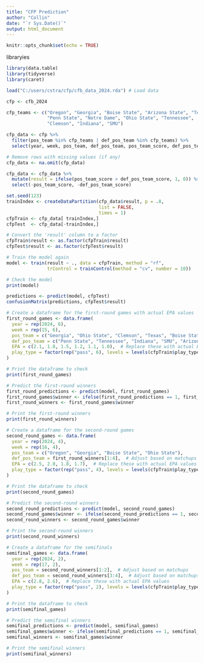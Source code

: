 ---
title: "CFP Prediction"
author: "Collin"
date: "`r Sys.Date()`"
output: html_document
---

```{r setup, include=FALSE}
knitr::opts_chunk$set(echo = TRUE)
```

libraryies 
```{r}
library(data.table)
library(tidyverse)
library(caret)

```



```{r}
load("C:/users/cstra/cfp/cfb_data_2024.rda") # Load data

cfp <- cfb_2024
```




```{r}
cfp_teams <- c("Oregon", "Georgia", "Boise State", "Arizona State", "Texas", 
               "Penn State", "Notre Dame", "Ohio State", "Tennessee", 
               "Clemson", "Indiana", "SMU")

cfp_data <- cfp %>% 
  filter(pos_team %in% cfp_teams | def_pos_team %in% cfp_teams) %>%
  select(year, week, pos_team, def_pos_team, pos_team_score, def_pos_team_score, EPA, play_type)

# Remove rows with missing values (if any)
cfp_data <- na.omit(cfp_data)

```

```{r}
cfp_data <- cfp_data %>%
  mutate(result = ifelse(pos_team_score > def_pos_team_score, 1, 0)) %>%
  select(-pos_team_score, -def_pos_team_score)

```

```{r}
set.seed(123)
trainIndex <- createDataPartition(cfp_data$result, p = .8, 
                                  list = FALSE, 
                                  times = 1)
cfpTrain <- cfp_data[ trainIndex,]
cfpTest  <- cfp_data[-trainIndex,]

```

```{r}
# Convert the 'result' column to a factor
cfpTrain$result <- as.factor(cfpTrain$result)
cfpTest$result <- as.factor(cfpTest$result)
```

```{r}
# Train the model again
model <- train(result ~ ., data = cfpTrain, method = "rf",
               trControl = trainControl(method = "cv", number = 10))

# Check the model
print(model)

```


```{r}
predictions <- predict(model, cfpTest)
confusionMatrix(predictions, cfpTest$result)
```

```{r}
# Create a dataframe for the first-round games with actual EPA values
first_round_games <- data.frame(
  year = rep(2024, 6),
  week = rep(15, 6),
  pos_team = c("Georgia", "Ohio State", "Clemson", "Texas", "Boise State", "Notre Dame"),
  def_pos_team = c("Penn State", "Tennessee", "Indiana", "SMU", "Arizona State", "Oregon"),
  EPA = c(2.1, 1.8, 1.5, 1.2, 1.1, 1.0),  # Replace these with actual EPA values
  play_type = factor(rep("pass", 6), levels = levels(cfpTrain$play_type))
)

# Print the dataframe to check
print(first_round_games)

# Predict the first-round winners
first_round_predictions <- predict(model, first_round_games)
first_round_games$winner <- ifelse(first_round_predictions == 1, first_round_games$pos_team, first_round_games$def_pos_team)
first_round_winners <- first_round_games$winner

# Print the first-round winners
print(first_round_winners)

```

```{r}
# Create a dataframe for the second-round games
second_round_games <- data.frame(
  year = rep(2024, 4),
  week = rep(16, 4),
  pos_team = c("Oregon", "Georgia", "Boise State", "Ohio State"),
  def_pos_team = first_round_winners[1:4],  # Adjust based on matchups
  EPA = c(2.5, 2.0, 1.8, 1.7),  # Replace these with actual EPA values
  play_type = factor(rep("pass", 4), levels = levels(cfpTrain$play_type))
)

# Print the dataframe to check
print(second_round_games)

# Predict the second-round winners
second_round_predictions <- predict(model, second_round_games)
second_round_games$winner <- ifelse(second_round_predictions == 1, second_round_games$pos_team, second_round_games$def_pos_team)
second_round_winners <- second_round_games$winner

# Print the second-round winners
print(second_round_winners)

```

```{r}
# Create a dataframe for the semifinals
semifinal_games <- data.frame(
  year = rep(2024, 2),
  week = rep(17, 2),
  pos_team = second_round_winners[1:2],  # Adjust based on matchups
  def_pos_team = second_round_winners[3:4],  # Adjust based on matchups
  EPA = c(2.8, 2.6),  # Replace these with actual EPA values
  play_type = factor(rep("pass", 2), levels = levels(cfpTrain$play_type))
)

# Print the dataframe to check
print(semifinal_games)

# Predict the semifinal winners
semifinal_predictions <- predict(model, semifinal_games)
semifinal_games$winner <- ifelse(semifinal_predictions == 1, semifinal_games$pos_team, semifinal_games$def_pos_team)
semifinal_winners <- semifinal_games$winner

# Print the semifinal winners
print(semifinal_winners)

```







